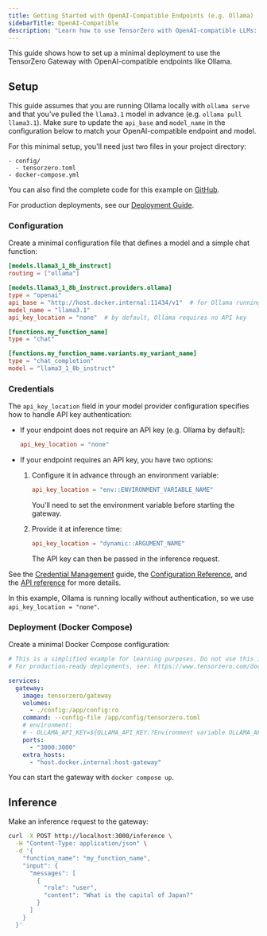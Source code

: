 ```yaml
---
title: Getting Started with OpenAI-Compatible Endpoints (e.g. Ollama)
sidebarTitle: OpenAI-Compatible
description: "Learn how to use TensorZero with OpenAI-compatible LLMs: open-source gateway, observability, optimization, evaluations, and experimentation."
---
```


This guide shows how to set up a minimal deployment to use the TensorZero Gateway with OpenAI-compatible endpoints like Ollama.

## Setup

This guide assumes that you are running Ollama locally with `ollama serve` and that you've pulled the `llama3.1` model in advance (e.g. `ollama pull llama3.1`).
Make sure to update the `api_base` and `model_name` in the configuration below to match your OpenAI-compatible endpoint and model.

For this minimal setup, you'll need just two files in your project directory:

```
- config/
  - tensorzero.toml
- docker-compose.yml
```

<Tip>

You can also find the complete code for this example on [GitHub](https://github.com/tensorzero/tensorzero/tree/main/examples/guides/providers/openai-compatible).

</Tip>

For production deployments, see our [Deployment Guide](/docs/gateway/deployment/).

### Configuration

Create a minimal configuration file that defines a model and a simple chat function:

```toml title="config/tensorzero.toml"
[models.llama3_1_8b_instruct]
routing = ["ollama"]

[models.llama3_1_8b_instruct.providers.ollama]
type = "openai"
api_base = "http://host.docker.internal:11434/v1"  # for Ollama running locally on the host
model_name = "llama3.1"
api_key_location = "none"  # by default, Ollama requires no API key

[functions.my_function_name]
type = "chat"

[functions.my_function_name.variants.my_variant_name]
type = "chat_completion"
model = "llama3_1_8b_instruct"
```

### Credentials

The `api_key_location` field in your model provider configuration specifies how to handle API key authentication:

- If your endpoint does not require an API key (e.g. Ollama by default):

  ```toml
  api_key_location = "none"
  ```

- If your endpoint requires an API key, you have two options:
  1. Configure it in advance through an environment variable:

     ```toml
     api_key_location = "env::ENVIRONMENT_VARIABLE_NAME"
     ```

     You'll need to set the environment variable before starting the gateway.

  2. Provide it at inference time:
     ```toml
     api_key_location = "dynamic::ARGUMENT_NAME"
     ```
     The API key can then be passed in the inference request.

See the [Credential Management](/docs/gateway/guides/credential-management/) guide, the [Configuration Reference](/docs/gateway/configuration-reference/), and the [API reference](/docs/gateway/api-reference/inference-openai-compatible/) for more details.

In this example, Ollama is running locally without authentication, so we use `api_key_location = "none"`.

### Deployment (Docker Compose)

Create a minimal Docker Compose configuration:

```yaml title="docker-compose.yml"
# This is a simplified example for learning purposes. Do not use this in production.
# For production-ready deployments, see: https://www.tensorzero.com/docs/gateway/deployment

services:
  gateway:
    image: tensorzero/gateway
    volumes:
      - ./config:/app/config:ro
    command: --config-file /app/config/tensorzero.toml
    # environment:
    # - OLLAMA_API_KEY=${OLLAMA_API_KEY:?Environment variable OLLAMA_API_KEY must be set.} // not necessary for this example
    ports:
      - "3000:3000"
    extra_hosts:
      - "host.docker.internal:host-gateway"
```

You can start the gateway with `docker compose up`.

## Inference

Make an inference request to the gateway:

```bash
curl -X POST http://localhost:3000/inference \
  -H "Content-Type: application/json" \
  -d '{
    "function_name": "my_function_name",
    "input": {
      "messages": [
        {
          "role": "user",
          "content": "What is the capital of Japan?"
        }
      ]
    }
  }'
```
